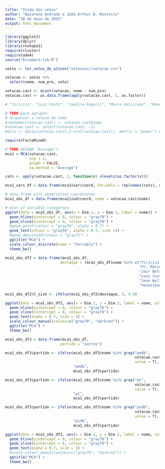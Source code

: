 ```yaml
---
title: "Visão dos votos"
author: "Nazareno Andrade e João Arthur B. Monteiro"
date: "30 de maio de 2015"
output: html_document
---
```


```r
library(ggplot2)
library(dplyr)
library(reshape2)
require(cluster)
require(ade4)
source("R/camara-lib.R")
```

```r
votos <- ler_votos_de_ativos("votacoes//votacao.csv")
```

```r
votacao <- votos %>% 
  select(nome, num_pro, voto)

votacao.cast <- dcast(votacao, nome ~ num_pro)
votacao.cast <- as.data.frame(apply(votacao.cast, 2, as.factor))

# "Tiririca", "Luiz Couto", "Jandira Fegalli", "Marco Feliciano", "Romário", "Celso Russomano", "Lindemberg Farias", "Manoela D'Ávila", "Chico Alencar"

# TODO para agrupar:
# dispensar a coluna de nome 
#rownames(votacao.cast) <- votacao.cast$nome
#votacao.cast <- select(votacao.cast, -1)
#diss <- daisy(votacao.cast[,2:ncol(votacao.cast)], metric = "gower") # stand = FALSE?
```

```r
require(FactoMineR)

# TODO DEIXAR "Average"?
mca1 = MCA(votacao.cast, 
           ncp = 2,
           graph = FALSE, 
           na.method = "Average")

cats <- apply(votacao.cast, 2, function(x) nlevels(as.factor(x)))

mca1_vars_df = data.frame(mca1$var$coord, Variable = rep(names(cats), cats))

# data frame with observation coordinates
mca1_obs_df = data.frame(mca1$ind$coord, nome = votacao.cast$nome)

# plot of variable categories
ggplot(data = mca1_obs_df, aes(x = Dim.1, y = Dim.2, label = nome)) +
  geom_hline(yintercept = 0, colour = "gray70") +
  geom_vline(xintercept = 0, colour = "gray70") +
  #geom_point(colour = "gray50", alpha = 0.7) +
  geom_text(colour = "gray50", alpha = 0.7, size =3) +
  #geom_density2d(colour = "gray75") +
  ggtitle("MCA") +
  scale_colour_discrete(name = "Variable") + 
  theme_bw()


```

```r
mca1_obs_df2 = data.frame(mca1_obs_df, 
                         destaque = (mca1_obs_df$nome %in% c("Tiririca (pr)", 
                                                             "Pr. Marco Feliciano (psc)", 
                                                             "Jair Bolsonaro (pp)", 
                                                             "Luiz Couto (pt)", 
                                                             "Jean Wyllys (psol)", 
                                                             "Veneziano Vital do Rêgo (pmdb)")))

mca1_obs_df2$t_size <- ifelse(mca1_obs_df2$destaque, 5, 4.9)

ggplot(data = mca1_obs_df2, aes(x = Dim.1, y = Dim.2, label = nome, colour = destaque)) +
  geom_hline(yintercept = 0, colour = "gray70") +
  geom_vline(xintercept = 0, colour = "gray70") +
  geom_text(alpha = 0.7, size = 3) +
  scale_colour_manual(values=c("grey70", "darkred")) + 
  ggtitle("MCA") +
  theme_bw()

```


```r
mca1_obs_df3 = data.frame(mca1_obs_df, 
                         partido = "outros")

mca1_obs_df3$partido <- ifelse(mca1_obs_df3$nome %in% grep("pmdb", 
                                                           votacao.cast$nome, 
                                                           value = T), 
                               "pmdb",
                               mca1_obs_df3$partido)

mca1_obs_df3$partido <- ifelse(mca1_obs_df3$nome %in% grep("pt", 
                                                           votacao.cast$nome, 
                                                           value = T), 
                               "pt",
                               mca1_obs_df3$partido)

mca1_obs_df3$partido <- ifelse(mca1_obs_df3$nome %in% grep("psdb", 
                                                           votacao.cast$nome, 
                                                           value = T),
                               "psdb",
                               mca1_obs_df3$partido)

ggplot(data = mca1_obs_df3, aes(x = Dim.1, y = Dim.2, label = nome, colour = partido)) +
  geom_hline(yintercept = 0, colour = "gray70") +
  geom_vline(xintercept = 0, colour = "gray70") +
  geom_text(alpha = 0.7, size = 3) +
  #scale_colour_manual(values=c("grey70", "darkred")) + 
  ggtitle("MCA") +
  theme_bw()

```
